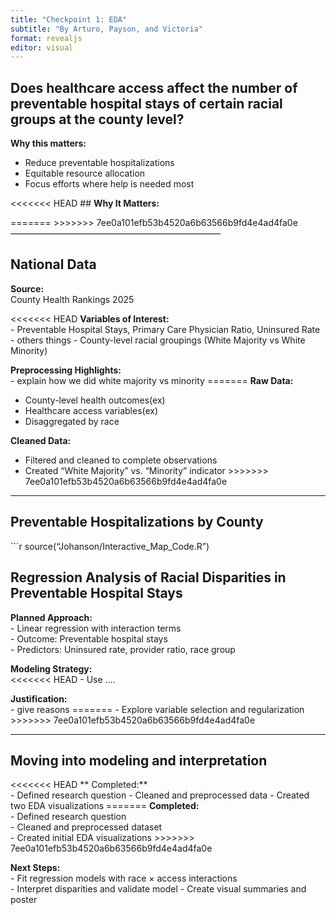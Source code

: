 ```yaml
---
title: "Checkpoint 1: EDA"
subtitle: "By Arturo, Payson, and Victoria"
format: revealjs
editor: visual
---
```


## Does healthcare access affect the number of preventable hospital stays of certain racial groups at the county level?

**Why this matters:**

-   Reduce preventable hospitalizations
-   Equitable resource allocation
-   Focus efforts where help is needed most

<<<<<<< HEAD
## **Why It Matters:** 

=======
>>>>>>> 7ee0a101efb53b4520a6b63566b9fd4e4ad4fa0e
------------------------------------------------------------------------

## National Data

**Source:**\
County Health Rankings 2025

<<<<<<< HEAD
**Variables of Interest:**\
- Preventable Hospital Stays, Primary Care Physician Ratio, Uninsured Rate - others things - County-level racial groupings (White Majority vs White Minority)

**Preprocessing Highlights:**\
- explain how we did white majority vs minority
=======
**Raw Data:**

-   County-level health outcomes(ex)
-   Healthcare access variables(ex)
-   Disaggregated by race

**Cleaned Data:**

-   Filtered and cleaned to complete observations
-   Created "White Majority" vs. "Minority" indicator
>>>>>>> 7ee0a101efb53b4520a6b63566b9fd4e4ad4fa0e

------------------------------------------------------------------------

## Preventable Hospitalizations by County

```r
source("Johanson/Interactive_Map_Code.R")

## Regression Analysis of Racial Disparities in Preventable Hospital Stays

**Planned Approach:**\
- Linear regression with interaction terms\
- Outcome: Preventable hospital stays\
- Predictors: Uninsured rate, provider ratio, race group

**Modeling Strategy:**\
<<<<<<< HEAD
- Use ....

**Justification:**\
- give reasons
=======
- Explore variable selection and regularization
>>>>>>> 7ee0a101efb53b4520a6b63566b9fd4e4ad4fa0e

------------------------------------------------------------------------

## Moving into modeling and interpretation

<<<<<<< HEAD
\*\* Completed:\*\*\
- Defined research question - Cleaned and preprocessed data - Created two EDA visualizations
=======
**Completed:**\
- Defined research question\
- Cleaned and preprocessed dataset\
- Created initial EDA visualizations
>>>>>>> 7ee0a101efb53b4520a6b63566b9fd4e4ad4fa0e

**Next Steps:**\
- Fit regression models with race × access interactions\
- Interpret disparities and validate model - Create visual summaries and poster

